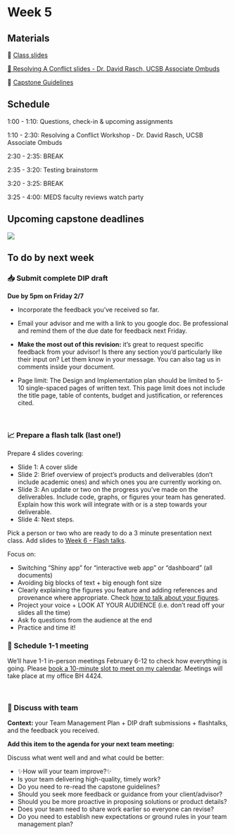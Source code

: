 # Week 5


## Materials

📕 [Class slides](https://docs.google.com/presentation/d/1OGFMNllMTYuW2lktg_sdFyft2KUwvmrMdWd8Vk9TKok/edit?usp=sharing)

[📗 Resolving A Conflict slides - Dr. David Rasch, UCSB Associate Ombuds](https://docs.google.com/presentation/d/1zs2Opt4iWC7UnthN0sNbNdPBdPYDsZoE/edit?usp=sharing&ouid=111507336322611936333&rtpof=true&sd=true)

📖 [Capstone Guidelines](https://drive.google.com/file/d/1qftu6sNqHeiv0p5K2xhfV8rfdc14oOk_/view?usp=share_link)


## Schedule

1:00 - 1:10: Questions, check-in & upcoming assignments

1:10 - 2:30: Resolving a Conflict Workshop - Dr. David Rasch, UCSB Associate Ombuds

2:30 - 2:35: BREAK

2:35 - 3:20: Testing brainstorm

3:20 - 3:25: BREAK

3:25 - 4:00: MEDS faculty reviews watch party


## Upcoming capstone deadlines

![](/411a_winter/images/411a_2025_deadlines2.png)


## To do by next week

### 📥 Submit complete DIP draft

**Due by 5pm on Friday 2/7**

- Incorporate the feedback you’ve received so far.
- Email your advisor and me with a link to you google doc. Be professional and remind them of the due date for feedback next Friday. 

- **Make the most out of this revision:** it’s great to request specific feedback from your advisor! Is there any section you’d particularly like their input on? Let them know in your message. You can also tag us in comments inside your document.

* Page limit: The Design and Implementation plan should be limited to 5-10 single-spaced pages of written text. This page limit does not include the title page, table of contents, budget and justification, or references cited. 

<br>

### 📈 Prepare a flash talk (last one!)

Prepare 4 slides covering:

- Slide 1: A cover slide 
- Slide 2: Brief overview of project’s products and deliverables (don’t include academic ones) and which ones you are currently working on. 
- Slide 3: An update or two on the progress you’ve made on the deliverables. Include code, graphs, or figures your team has generated. Explain how this work will integrate with or is a step towards your deliverable.
- Slide 4:  Next steps.

Pick a person or two who are ready to do a 3 minute presentation next class.
Add slides to [Week 6 - Flash talks](https://drive.google.com/drive/folders/11tDGvX_BeqYKHwGN7c_5QxGmO2F7UFYx?usp=share_link).

Focus on: 

- Switching “Shiny app” for “interactive web app” or “dashboard” (all documents)
- Avoiding big blocks of text + big enough font size 
- Clearly explaining the figures you feature and adding references and provenance where appropriate. Check [how to talk about your figures](https://docs.google.com/presentation/d/1OGFMNllMTYuW2lktg_sdFyft2KUwvmrMdWd8Vk9TKok/edit?usp=sharing).
- Project your voice + LOOK AT YOUR AUDIENCE (i.e. don’t read off your slides all the time)
- Ask fo questions from the audience at the end
- Practice and time it! 


### 💬 Schedule 1-1 meeting

We’ll have 1-1 in-person meetings February 6-12 to check how everything is going. Please [book a 10-minute slot to meet on my calendar](https://calendar.app.google/qbNAk8LHeKzRpLMq6). Meetings will take place at my office BH 4424.

<br>

### 🤔 Discuss with team

**Context:** your Team Management Plan + DIP draft submissions + flashtalks, and the feedback you received.

**Add this item to the agenda for your next team meeting:**

Discuss what went well and and what could be better:

- ✨How will your team improve?✨
- Is your team delivering high-quality, timely work?
- Do you need to re-read the capstone guidelines?
- Should you seek more feedback or guidance from your client/advisor?
- Should you be more proactive in proposing solutions or product details?
- Does your team need to share work earlier so everyone can revise?
- Do you need to establish new expectations or ground rules in your team management plan?